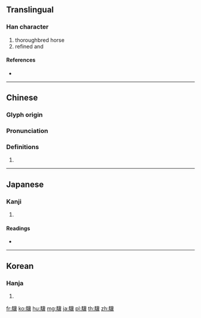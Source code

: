 {{character info/new}}
{{also|骥}}
==Translingual==

===Han character===
{{Han char|rn=187|rad=馬|as=17|sn=27|four=71381|canj=SFLPC}}

# thoroughbred horse
# refined and

====References====
* {{Han ref|kx=1447.040|dkj=45076|dj=1972.190|hdz=74583.050|uh=9A65|ud=39525|bh=C66B|bd=50795}}

----

==Chinese==
{{zh-forms|s=骥}}

===Glyph origin===
{{Han etym}}

===Pronunciation===
{{zh-pron
|m=jì
|c=gei3,kei3
|h=pfs=
|md=
|mn=
|w=
|mc=y
|oc=y
|cat=n
}}

===Definitions===
{{zh-hanzi}}

# {{rfdef|lang=zh}}

----

==Japanese==

===Kanji===
{{ja-kanji|grade=|rs=馬17}}

# {{defn|lang=ja|sort=馬17}}

====Readings====
* {{ja-readings|on=[[き]] (ki)|kun=}}

----

==Korean==

===Hanja===
{{ko-hanja|hangeul=기|eumhun=|rv=gi|mr=ki|y=ki}}

# {{defn|lang=ko|sort=馬17}}

[[fr:驥]]
[[ko:驥]]
[[hu:驥]]
[[mg:驥]]
[[ja:驥]]
[[pl:驥]]
[[th:驥]]
[[zh:驥]]